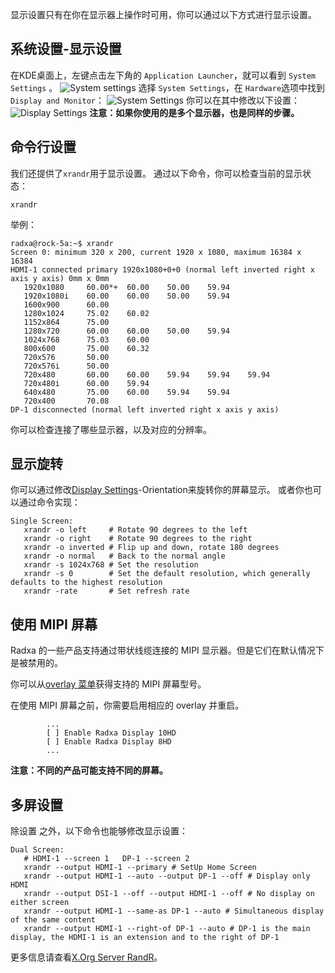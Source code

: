显示设置只有在你在显示器上操作时可用，你可以通过以下方式进行显示设置。

## 系统设置-显示设置

在KDE桌面上，左键点击左下角的 `Application Launcher`，就可以看到 `System Settings` 。
![System settings](/img/configuration/start_sys_setting.webp)
选择 `System Settings`，在 `Hardware`选项中找到 `Display and Monitor`：
![System Settings](/img/configuration/system_setting.webp)
你可以在其中修改以下设置：
![Display Settings](/img/configuration/display_setting.webp)
**注意：如果你使用的是多个显示器，也是同样的步骤。**

## 命令行设置

我们还提供了`xrandr`用于显示设置。
通过以下命令，你可以检查当前的显示状态：

```
xrandr
```

举例：

```
radxa@rock-5a:~$ xrandr
Screen 0: minimum 320 x 200, current 1920 x 1080, maximum 16384 x 16384
HDMI-1 connected primary 1920x1080+0+0 (normal left inverted right x axis y axis) 0mm x 0mm
   1920x1080     60.00*+  60.00    50.00    59.94
   1920x1080i    60.00    60.00    50.00    59.94
   1600x900      60.00
   1280x1024     75.02    60.02
   1152x864      75.00
   1280x720      60.00    60.00    50.00    59.94
   1024x768      75.03    60.00
   800x600       75.00    60.32
   720x576       50.00
   720x576i      50.00
   720x480       60.00    60.00    59.94    59.94    59.94
   720x480i      60.00    59.94
   640x480       75.00    60.00    59.94    59.94
   720x400       70.08
DP-1 disconnected (normal left inverted right x axis y axis)
```

你可以检查连接了哪些显示器，以及对应的分辨率。

## 显示旋转

你可以通过修改[Display Settings](display#system-settings-display-settings)-Orientation来旋转你的屏幕显示。
或者你也可以通过命令实现：

```
Single Screen:
   xrandr -o left     # Rotate 90 degrees to the left
   xrandr -o right    # Rotate 90 degrees to the right
   xrandr -o inverted # Flip up and down, rotate 180 degrees
   xrandr -o normal   # Back to the normal angle
   xrandr -s 1024x768 # Set the resolution
   xrandr -s 0        # Set the default resolution, which generally defaults to the highest resolution
   xrandr -rate       # Set refresh rate
```

## 使用 MIPI 屏幕

Radxa 的一些产品支持通过带状线缆连接的 MIPI 显示器。但是它们在默认情况下是被禁用的。

你可以从[overlay 菜单](../os-config/rsetup#overlays)获得支持的 MIPI 屏幕型号。

在使用 MIPI 屏幕之前，你需要启用相应的 overlay 并重启。

```
        ...
        [ ] Enable Radxa Display 10HD
        [ ] Enable Radxa Display 8HD
        ...
```

**注意：不同的产品可能支持不同的屏幕。**

## 多屏设置

除设置 之外，以下命令也能够修改显示设置：

```
Dual Screen:
   # HDMI-1 --screen 1   DP-1 --screen 2
   xrandr --output HDMI-1 --primary # SetUp Home Screen
   xrandr --output HDMI-1 --auto --output DP-1 --off # Display only HDMI
   xrandr --output DSI-1 --off --output HDMI-1 --off # No display on either screen
   xrandr --output HDMI-1 --same-as DP-1 --auto # Simultaneous display of the same content
   xrandr --output HDMI-1 --right-of DP-1 --auto # DP-1 is the main display, the HDMI-1 is an extension and to the right of DP-1
```

更多信息请查看[X.Org Server RandR](https://en.wikipedia.org/wiki/X.Org_Server#Other_DDX_components)。
